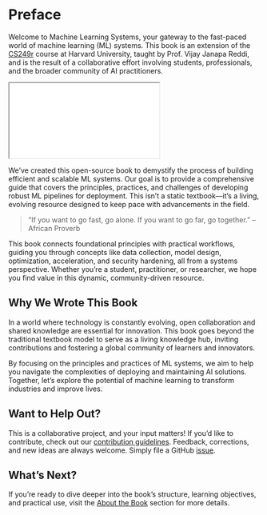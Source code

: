 # Preface {.unnumbered}

Welcome to Machine Learning Systems, your gateway to the fast-paced world of machine learning (ML) systems. This book is an extension of the [CS249r](https://sites.google.com/g.harvard.edu/cs249-tinyml-2023) course at Harvard University, taught by Prof. Vijay Janapa Reddi, and is the result of a collaborative effort involving students, professionals, and the broader community of AI practitioners.

```{=html}
<iframe src="github-button.html"></iframe>
```

We've created this open-source book to demystify the process of building efficient and scalable ML systems. Our goal is to provide a comprehensive guide that covers the principles, practices, and challenges of developing robust ML pipelines for deployment. This isn't a static textbook—it's a living, evolving resource designed to keep pace with advancements in the field.

> "If you want to go fast, go alone. If you want to go far, go together."
> -- African Proverb

This book connects foundational principles with practical workflows, guiding you through concepts like data collection, model design, optimization, acceleration, and security hardening, all from a systems perspective. Whether you're a student, practitioner, or researcher, we hope you find value in this dynamic, community-driven resource.

## Why We Wrote This Book {#sec-why-we-wrote-this-book-1a9c}

In a world where technology is constantly evolving, open collaboration and shared knowledge are essential for innovation. This book goes beyond the traditional textbook model to serve as a living knowledge hub, inviting contributions and fostering a global community of learners and innovators.

By focusing on the principles and practices of ML systems, we aim to help you navigate the complexities of deploying and maintaining AI solutions. Together, let's explore the potential of machine learning to transform industries and improve lives.

## Want to Help Out? {#sec-want-to-help-out-3a22}

This is a collaborative project, and your input matters! If you'd like to contribute, check out our [contribution guidelines](https://github.com/harvard-edge/cs249r_book/blob/dev/contribute.md). Feedback, corrections, and new ideas are always welcome. Simply file a GitHub [issue](https://github.com/harvard-edge/cs249r_book/issues).

## What's Next? {#sec-what-s-next-0947}

If you're ready to dive deeper into the book's structure, learning objectives, and practical use, visit the [About the Book](contents/core/about/about.qmd#about-the-book-unnumbered) section for more details.

